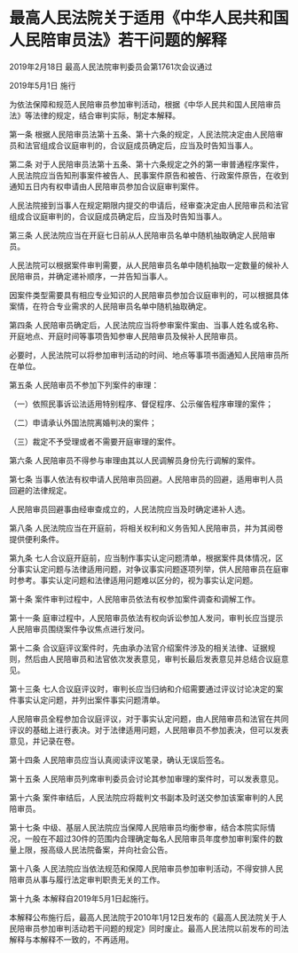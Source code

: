 # 最高人民法院关于适用《中华人民共和国人民陪审员法》若干问题的解释

2019年2月18日 最高人民法院审判委员会第1761次会议通过

2019年5月1日 施行

  

为依法保障和规范人民陪审员参加审判活动，根据《中华人民共和国人民陪审员法》等法律的规定，结合审判实际，制定本解释。

第一条 根据人民陪审员法第十五条、第十六条的规定，人民法院决定由人民陪审员和法官组成合议庭审判的，合议庭成员确定后，应当及时告知当事人。

第二条 对于人民陪审员法第十五条、第十六条规定之外的第一审普通程序案件，人民法院应当告知刑事案件被告人、民事案件原告和被告、行政案件原告，在收到通知五日内有权申请由人民陪审员参加合议庭审判案件。

人民法院接到当事人在规定期限内提交的申请后，经审查决定由人民陪审员和法官组成合议庭审判的，合议庭成员确定后，应当及时告知当事人。

第三条 人民法院应当在开庭七日前从人民陪审员名单中随机抽取确定人民陪审员。

人民法院可以根据案件审判需要，从人民陪审员名单中随机抽取一定数量的候补人民陪审员，并确定递补顺序，一并告知当事人。

因案件类型需要具有相应专业知识的人民陪审员参加合议庭审判的，可以根据具体案情，在符合专业需求的人民陪审员名单中随机抽取确定。

第四条 人民陪审员确定后，人民法院应当将参审案件案由、当事人姓名或名称、开庭地点、开庭时间等事项告知参审人民陪审员及候补人民陪审员。

必要时，人民法院可以将参加审判活动的时间、地点等事项书面通知人民陪审员所在单位。

第五条 人民陪审员不参加下列案件的审理：

（一）依照民事诉讼法适用特别程序、督促程序、公示催告程序审理的案件；

（二）申请承认外国法院离婚判决的案件；

（三）裁定不予受理或者不需要开庭审理的案件。

第六条 人民陪审员不得参与审理由其以人民调解员身份先行调解的案件。

第七条 当事人依法有权申请人民陪审员回避。人民陪审员的回避，适用审判人员回避的法律规定。

人民陪审员回避事由经审查成立的，人民法院应当及时确定递补人选。

第八条 人民法院应当在开庭前，将相关权利和义务告知人民陪审员，并为其阅卷提供便利条件。

第九条 七人合议庭开庭前，应当制作事实认定问题清单，根据案件具体情况，区分事实认定问题与法律适用问题，对争议事实问题逐项列举，供人民陪审员在庭审时参考。事实认定问题和法律适用问题难以区分的，视为事实认定问题。

第十条 案件审判过程中，人民陪审员依法有权参加案件调查和调解工作。

第十一条 庭审过程中，人民陪审员依法有权向诉讼参加人发问，审判长应当提示人民陪审员围绕案件争议焦点进行发问。

第十二条 合议庭评议案件时，先由承办法官介绍案件涉及的相关法律、证据规则，然后由人民陪审员和法官依次发表意见，审判长最后发表意见并总结合议庭意见。

第十三条 七人合议庭评议时，审判长应当归纳和介绍需要通过评议讨论决定的案件事实认定问题，并列出案件事实问题清单。

人民陪审员全程参加合议庭评议，对于事实认定问题，由人民陪审员和法官在共同评议的基础上进行表决。对于法律适用问题，人民陪审员不参加表决，但可以发表意见，并记录在卷。

第十四条 人民陪审员应当认真阅读评议笔录，确认无误后签名。

第十五条 人民陪审员列席审判委员会讨论其参加审理的案件时，可以发表意见。

第十六条 案件审结后，人民法院应将裁判文书副本及时送交参加该案审判的人民陪审员。

第十七条 中级、基层人民法院应当保障人民陪审员均衡参审，结合本院实际情况，一般在不超过30件的范围内合理确定每名人民陪审员年度参加审判案件的数量上限，报高级人民法院备案，并向社会公告。

第十八条 人民法院应当依法规范和保障人民陪审员参加审判活动，不得安排人民陪审员从事与履行法定审判职责无关的工作。

第十九条 本解释自2019年5月1日起施行。

本解释公布施行后，最高人民法院于2010年1月12日发布的《最高人民法院关于人民陪审员参加审判活动若干问题的规定》同时废止。最高人民法院以前发布的司法解释与本解释不一致的，不再适用。
